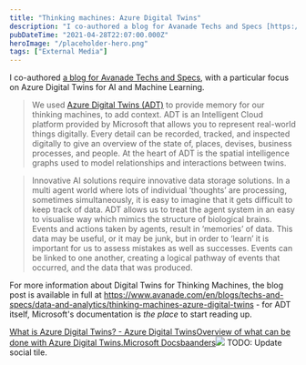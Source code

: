 ```yaml
---
title: "Thinking machines: Azure Digital Twins"
description: "I co-authored a blog for Avanade Techs and Specs [https://www.avanade"
pubDateTime: "2021-04-28T22:07:00.000Z"
heroImage: "/placeholder-hero.png"
tags: ["External Media"]
---
```


I co-authored [a blog for Avanade Techs and Specs](https://www.avanade.com/en/blogs/techs-and-specs/data-and-analytics/thinking-machines-azure-digital-twins), with a particular focus on Azure Digital Twins for AI and Machine Learning.

> We used [Azure Digital Twins (ADT)](https://azure.microsoft.com/en-us/services/digital-twins?WT.mc_id=AI-MVP-5004204) to provide memory for our thinking machines, to add context. ADT is an Intelligent Cloud platform provided by Microsoft that allows you to represent real-world things digitally. Every detail can be recorded, tracked, and inspected digitally to give an overview of the state of, places, devises, business processes, and people. At the heart of ADT is the spatial intelligence graphs used to model relationships and interactions between twins.

> Innovative AI solutions require innovative data storage solutions. In a multi agent world where lots of individual ‘thoughts’ are processing, sometimes simultaneously, it is easy to imagine that it gets difficult to keep track of data. ADT allows us to treat the agent system in an easy to visualise way which mimics the structure of biological brains. Events and actions taken by agents, result in ‘memories’ of data. This data may be useful, or it may be junk, but in order to ‘learn’ it is important for us to assess mistakes as well as successes. Events can be linked to one another, creating a logical pathway of events that occurred, and the data that was produced.

For more information about Digital Twins for Thinking Machines, the blog post is available in full at https://www.avanade.com/en/blogs/techs-and-specs/data-and-analytics/thinking-machines-azure-digital-twins - for ADT itself, Microsoft's documentation is _the place_ to start reading up.

[What is Azure Digital Twins? - Azure Digital TwinsOverview of what can be done with Azure Digital Twins.Microsoft Docsbaanders![](https://docs.microsoft.com/en-us/media/logos/logo-ms-social.png)](https://docs.microsoft.com/en-us/azure/digital-twins/overview?WT.mc_id=AI-MVP-5004204)
TODO: Update social tile.
